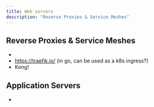 ```yaml
---
title: Web servers
description: "Reverse Proxies & Service Meshes"
---
```


## Reverse Proxies & Service Meshes

* <Link to="nginx" />
* https://traefik.io/ (in go, can be used as a k8s ingress?)
* Kong!

## Application Servers

* <Link to="/app/appserver/uwsgi" />